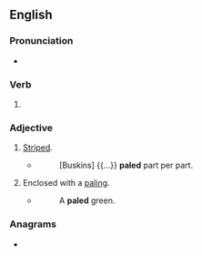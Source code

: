 ==English==

===Pronunciation===
* {{IPA|en|/peɪld/}}
{{rfap|en}}

===Verb===
{{head|en|verb form}}

# {{en-past of|pale}}

===Adjective===
{{en-adj}}

# {{lb|en|obsolete}} [[striped|Striped]].
#* {{rfdatek|en|Edmund Spenser}}
#*: [Buskins] {{...}} '''paled''' part per part.
# {{lb|en|obsolete}} Enclosed with a [[paling]].
#* {{rfdatek|en|Edmund Spenser}}
#*: A '''paled''' green.

===Anagrams===
* {{anagrams|en|a=adelp|padel|padle|pedal|plead}}